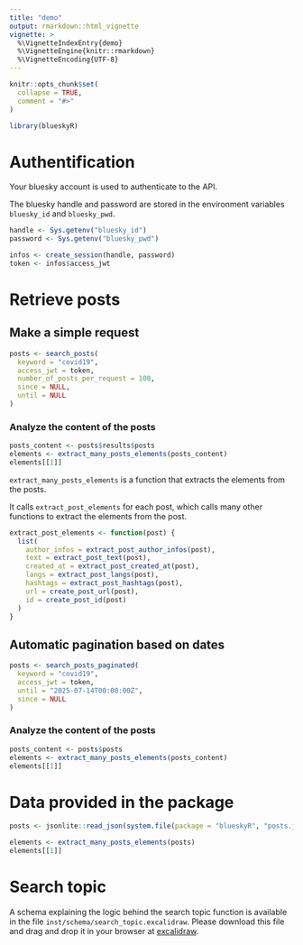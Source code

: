 ```yaml
---
title: "demo"
output: rmarkdown::html_vignette
vignette: >
  %\VignetteIndexEntry{demo}
  %\VignetteEngine{knitr::rmarkdown}
  %\VignetteEncoding{UTF-8}
---
```


```r
knitr::opts_chunk$set(
  collapse = TRUE,
  comment = "#>"
)
```

```r
library(blueskyR)
```

# Authentification

Your bluesky account is used to authenticate to the API.

The bluesky handle and password are stored in the environment variables `bluesky_id` and `bluesky_pwd`.

```r
handle <- Sys.getenv("bluesky_id")
password <- Sys.getenv("bluesky_pwd")

infos <- create_session(handle, password)
token <- infos$access_jwt
```

# Retrieve posts

## Make a simple request

```r
posts <- search_posts(
  keyword = "covid19",
  access_jwt = token,
  number_of_posts_per_request = 100,
  since = NULL,
  until = NULL
)
```

### Analyze the content of the posts

```r
posts_content <- posts$results$posts
elements <- extract_many_posts_elements(posts_content)
elements[[1]]
```

`extract_many_posts_elements` is a function that extracts the elements from the posts.

It calls `extract_post_elements` for each post, which calls many other functions to extract the elements from the post.

```r
extract_post_elements <- function(post) {
  list(
    author_infos = extract_post_author_infos(post),
    text = extract_post_text(post),
    created_at = extract_post_created_at(post),
    langs = extract_post_langs(post),
    hashtags = extract_post_hashtags(post),
    url = create_post_url(post),
    id = create_post_id(post)
  )
}
```


## Automatic pagination based on dates

```r
posts <- search_posts_paginated(
  keyword = "covid19",
  access_jwt = token,
  until = "2025-07-14T00:00:00Z",
  since = NULL
)
```

### Analyze the content of the posts

```r
posts_content <- posts$posts
elements <- extract_many_posts_elements(posts_content)
elements[[1]]
```

# Data provided in the package

```r
posts <- jsonlite::read_json(system.file(package = "blueskyR", "posts.json"))
```

```r
elements <- extract_many_posts_elements(posts)
elements[[1]]
```


# Search topic

A schema explaining the logic behind the search topic function is available in the file `inst/schema/search_topic.excalidraw`. Please download this file and drag and drop it in your browser at [excalidraw](https://excalidraw.com/).